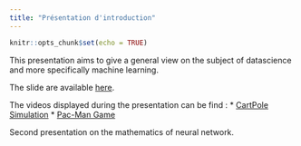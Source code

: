 ```yaml
---
title: "Présentation d'introduction"
---
```


```r
knitr::opts_chunk$set(echo = TRUE)
```

This presentation aims to give a general view on the subject of datascience and more specifically machine learning.

The slide are available [here](IntroductionDataScience.pdf).

The videos displayed during the presentation can be find :
* [CartPole Simulation]()
* [Pac-Man Game]()

Second presentation on the mathematics of neural network.
